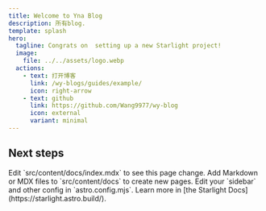 ```yaml
---
title: Welcome to Yna Blog
description: 所有blog.
template: splash
hero:
  tagline: Congrats on  setting up a new Starlight project!
  image:
    file: ../../assets/logo.webp
  actions:
    - text: 打开博客
      link: /wy-blogs/guides/example/
      icon: right-arrow
    - text: github
      link: https://github.com/Wang9977/wy-blog
      icon: external
      variant: minimal
---
```



## Next steps

<CardGrid stagger>
  <Card title="Update content" icon="pencil">
    Edit `src/content/docs/index.mdx` to see this page change.
  </Card>
  <Card title="Add new content" icon="add-document">
    Add Markdown or MDX files to `src/content/docs` to create new pages.
  </Card>
  <Card title="Configure your site" icon="setting">
    Edit your `sidebar` and other config in `astro.config.mjs`.
  </Card>
  <Card title="Read the docs" icon="open-book">
    Learn more in [the Starlight Docs](https://starlight.astro.build/).
  </Card>
</CardGrid>

